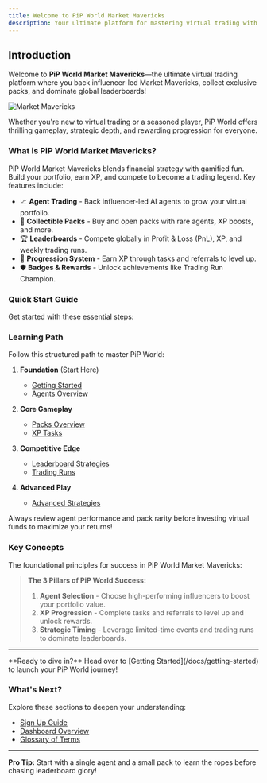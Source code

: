 ```yaml
---
title: Welcome to PiP World Market Mavericks
description: Your ultimate platform for mastering virtual trading with influencer-led agents and collectible packs
---
```



## Introduction

Welcome to **PiP World Market Mavericks**—the ultimate virtual trading platform where you back influencer-led Market Mavericks, collect exclusive packs, and dominate global leaderboards!

![Market Mavericks](/images/SCR-20251010-kjtc.png)

<Callout type="info">
  Whether you're new to virtual trading or a seasoned player, PiP World offers thrilling gameplay, strategic depth, and rewarding progression for everyone.
</Callout>

### What is PiP World Market Mavericks?

PiP World Market Mavericks blends financial strategy with gamified fun. Build your portfolio, earn XP, and compete to become a trading legend. Key features include:

- 📈 **Agent Trading** - Back influencer-led AI agents to grow your virtual portfolio.
- 🎴 **Collectible Packs** - Buy and open packs with rare agents, XP boosts, and more.
- 🏆 **Leaderboards** - Compete globally in Profit & Loss (PnL), XP, and weekly trading runs.
- 🧠 **Progression System** - Earn XP through tasks and referrals to level up.
- 🛡️ **Badges & Rewards** - Unlock achievements like Trading Run Champion.

### Quick Start Guide

Get started with these essential steps:

<Cards>
  <Card 
    title="🚀 Getting Started" 
    href="/docs/getting-started" 
    description="New to PiP World? Learn the basics and start trading." 
  />
  <Card 
    title="📚 Agents 101" 
    href="/docs/agents/overview" 
    description="Understand how to select and back Market Mavericks." 
  />
  <Card 
    title="🎴 Packs Overview" 
    href="/docs/packs/overview" 
    description="Discover collectible packs and their rewards." 
  />
  <Card 
    title="🏆 Leaderboard Strategies" 
    href="/docs/leaderboards/strategies" 
    description="Master rankings and climb to the top." 
  />
</Cards>

### Learning Path

Follow this structured path to master PiP World:

1. **Foundation** (Start Here)
   - [Getting Started](/docs/getting-started)
   - [Agents Overview](/docs/agents/overview)

2. **Core Gameplay**
   - [Packs Overview](/docs/packs/overview)
   - [XP Tasks](/docs/progression/xp-tasks)

3. **Competitive Edge**
   - [Leaderboard Strategies](/docs/leaderboards/strategies)
   - [Trading Runs](/docs/leaderboards/trading-runs)

4. **Advanced Play**
   - [Advanced Strategies](/docs/advanced/strategies)

<Callout type="warn" title="Important">
  Always review agent performance and pack rarity before investing virtual funds to maximize your returns!
</Callout>

### Key Concepts

The foundational principles for success in PiP World Market Mavericks:

> **The 3 Pillars of PiP World Success:**
> 1. **Agent Selection** - Choose high-performing influencers to boost your portfolio value.
> 2. **XP Progression** - Complete tasks and referrals to level up and unlock rewards.
> 3. **Strategic Timing** - Leverage limited-time events and trading runs to dominate leaderboards.

---

<Callout type="info">
  **Ready to dive in?** Head over to [Getting Started](/docs/getting-started) to launch your PiP World journey!
</Callout>

### What's Next?

Explore these sections to deepen your understanding:

- [Sign Up Guide](/docs/onboarding/sign-up)
- [Dashboard Overview](/docs/dashboard-overview)
- [Glossary of Terms](/docs/advanced/glossary)

---

**Pro Tip:** Start with a single agent and a small pack to learn the ropes before chasing leaderboard glory!